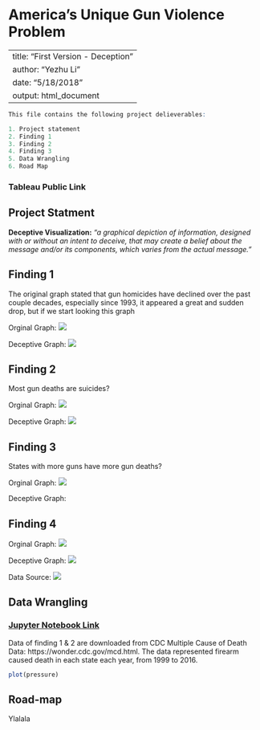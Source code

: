 # America’s Unique Gun Violence Problem

---
title: "First Version - Deception"
author: "Yezhu Li"
date: "5/18/2018"
output: html_document
---




```r

This file contains the following project delieverables:

1. Project statement
2. Finding 1
3. Finding 2
4. Finding 3
5. Data Wrangling
6. Road Map

```
### Tableau Public Link 


## Project Statment

**Deceptive Visualization:** *“a graphical depiction of information, designed with or without an intent to deceive, that may create a belief about the message and/or its components, which varies from the actual message.”*


## Finding 1

The original graph stated that gun homicides have declined over the past couple decades, especially since 1993, it appeared a great and sudden drop, but if we start looking this graph


Orginal Graph:
![](https://cdn.vox-cdn.com/thumbor/fsGRktGSnwO7XymX8qtP1unsFak=/0x0:417x395/1720x0/filters:focal(0x0:417x395):format(webp)/cdn.vox-cdn.com/uploads/chorus_asset/file/9371435/firearm_homicide_deaths.png)

Deceptive Graph:
![](https://github.com/gleamingMushroom/AddImage/blob/master/Sheet%201.png)


## Finding 2

Most gun deaths are suicides?

Orginal Graph:
![](https://github.com/gleamingMushroom/AddImage/blob/master/Sheet%202%20Original.png)

Deceptive Graph:
![](https://github.com/gleamingMushroom/AddImage/blob/master/Sheet%202.png)


## Finding 3

States with more guns have more gun deaths?

Orginal Graph:
![](https://cdn.vox-cdn.com/thumbor/qT_eY-nv6mUjUlZkghfFutjUcnc=/0x0:784x671/1720x0/filters:focal(0x0:784x671):format(webp)/cdn.vox-cdn.com/uploads/chorus_asset/file/10259683/mother_jones_gun_deaths_by_state.png)

Deceptive Graph:

## Finding 4

Orginal Graph:
![](https://github.com/gleamingMushroom/AddImage/blob/master/Sheet%204%20Original2.png)

Deceptive Graph:
![](https://github.com/gleamingMushroom/AddImage/blob/master/Sheet%204.png)

Data Source:
![](https://github.com/gleamingMushroom/AddImage/blob/master/Sheet%204%20Original.jpeg)


## Data Wrangling

### [Jupyter Notebook Link](https://github.com/gleamingMushroom/MSIS2629-DataViz/blob/master/Deceptive%20Data%20Product%20Data%20Wrangling.ipynb)

Data of finding 1 & 2 are downloaded from CDC Multiple Cause of Death Data: https://wonder.cdc.gov/mcd.html.
The data represented firearm caused death in each state each year, from 1999 to 2016. 
```r
plot(pressure)
```


## Road-map

Ylalala
